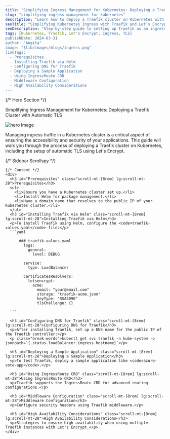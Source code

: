 ```yaml
---
title: "Simplifying Ingress Management for Kubernetes: Deploying a Traefik Cluster with Automatic TLS"
slug: "simplifying-ingress-management-for-kubernetes"
description: "Learn how to deploy a Traefik cluster on Kubernetes with automatic TLS using Let's Encrypt, ensuring secure and seamless ingress management."
seoTitle: "Simplifying Kubernetes Ingress with Traefik and Let's Encrypt"
seoDescription: "Step-by-step guide to setting up Traefik as an ingress controller on Kubernetes, with automatic TLS certificates using Let's Encrypt."
tags: [Kubernetes, Traefik, Let's Encrypt, Ingress, TLS]
publishDate: 2024-03-31
author: "Angita"
image: "$lib/images/blogs/ingress.png"
linkTags:
  - Prerequisites
  - Installing Traefik via Helm
  - Configuring DNS for Traefik
  - Deploying a Sample Application
  - Using IngressRoute CRD
  - Middleware Configuration
  - High Availability Considerations
---
```




<div class="blog-details relative">
  {/* Hero Section */}
  <div class="flex flex-col items-center justify-center">
    <p>Simplifying Ingress Management for Kubernetes: Deploying a Traefik Cluster with Automatic TLS</p>
    <Image src={blogImageInner} alt="hero Image" class="w-auto py-20" />
    <p>Managing ingress traffic in a Kubernetes cluster is a critical aspect of ensuring the accessibility and security of your applications. This guide will walk you through the process of deploying a Traefik cluster on Kubernetes, including the setup of automatic TLS using Let's Encrypt.</p>
  </div>

  <div class="grid grid-cols-1 lg:grid-cols-[400px_1fr] gap-6">
    {/* Sidebar Scrollspy */}
    <Sidebar insideMdx="inside" />

    {/* Content */}
    <div>
      <h3 id="Prerequisites" class="scroll-mt-[8rem] lg:scroll-mt-28">Prerequisites</h3>
      <ul>
        <li>Ensure you have a Kubernetes cluster set up.</li>
        <li>Install Helm for package management.</li>
        <li>Have a domain name that resolves to the public IP of your Kubernetes cluster.</li>
      </ul>
      <h3 id="Installing Traefik via Helm" class="scroll-mt-[8rem] lg:scroll-mt-28">Installing Traefik via Helm</h3>
      <p>To install Traefik using Helm, configure the <code>traefik-values.yaml</code> file:</p>
      ```yaml

          ### traefik-values.yaml
            logs:
              general:
                level: DEBUG

            service:
              type: LoadBalancer

            certificatesResolvers:
              letsencrypt:
                acme:
                  email: "your@email.com"
                  storage: "traefik-acme.json"
                  keyType: "RSA4096"
                  tlsChallenge: {}
        
      ```
      
      <h3 id="Configuring DNS for Traefik" class="scroll-mt-[8rem] lg:scroll-mt-28">Configuring DNS for Traefik</h3>
      <p>After installing Traefik, set up a DNS name for the public IP of the Traefik controller:</p>
      <p class="break-words">kubectl get svc traefik -n kube-system -o jsonpath=`{.status.loadBalancer.ingress.hostname}`</p>
      
      <h3 id="Deploying a Sample Application" class="scroll-mt-[8rem] lg:scroll-mt-28">Deploying a Sample Application</h3>
      <p>To test Traefik, deploy a sample application like <code>azure-vote-app</code>.</p>
      
      <h3 id="Using IngressRoute CRD" class="scroll-mt-[8rem] lg:scroll-mt-28">Using IngressRoute CRD</h3>
      <p>Traefik supports the IngressRoute CRD for advanced routing configurations.</p>
      
      <h3 id="Middleware Configuration" class="scroll-mt-[8rem] lg:scroll-mt-28">Middleware Configuration</h3>
      <p>Configure security headers using Traefik middleware.</p>
      
      <h3 id="High Availability Considerations" class="scroll-mt-[8rem] lg:scroll-mt-28">High Availability Considerations</h3>
      <p>Strategies to ensure high availability when using multiple Traefik instances with Let's Encrypt.</p>
    </div>
  </div>
</div>
